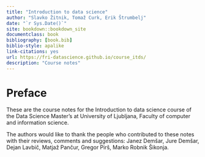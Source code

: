 ```yaml
--- 
title: "Introduction to data science"
author: "Slavko Žitnik, Tomaž Curk, Erik Štrumbelj"
date: "`r Sys.Date()`"
site: bookdown::bookdown_site
documentclass: book
bibliography: [book.bib]
biblio-style: apalike
link-citations: yes
url: https://fri-datascience.github.io/course_itds/
description: "Course notes"
---
```


# Preface {-}

These are the course notes for the Introduction to data science course of the Data Science Master's at University of Ljubljana, Faculty of computer and information science.

The authors would like to thank the people who contributed to these notes with their reviews, comments and suggestions: Janez Demšar, Jure Demšar, Dejan Lavbič, Matjaž Pančur, Gregor Pirš, Marko Robnik Šikonja.
